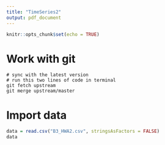 ```yaml
---
title: "TimeSeries2"
output: pdf_document
---
```


```r
knitr::opts_chunk$set(echo = TRUE)
```

# Work with git

```terminal
# sync with the latest version
# run this two lines of code in terminal
git fetch upstream
git merge upstream/master
```

# Import data

```r
data = read.csv("B3_HWA2.csv", stringsAsFactors = FALSE)
data
```

